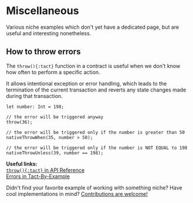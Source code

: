 # Miscellaneous


Various niche examples which don't yet have a dedicated page, but are useful and interesting nonetheless.

## How to throw errors

The `throw(){:tact}` function in a contract is useful when we don't know how often to perform a specific action.

It allows intentional exception or error handling, which leads to the termination of the current transaction and reverts any state changes made during that transaction.

```tact
let number: Int = 198;

// the error will be triggered anyway
throw(36);

// the error will be triggered only if the number is greater than 50
nativeThrowWhen(35, number > 50);

// the error will be triggered only if the number is NOT EQUAL to 198
nativeThrowUnless(39, number == 198);
```

<Callout>

  **Useful links:**\
  [`throw(){:tact}` in API Reference](/ref/api-debug#throw)\
  [Errors in Tact-By-Example](https://tact-by-example.org/03-errors)

</Callout>

<Callout type="info" emoji="🤔">

  Didn't find your favorite example of working with something niche? Have cool implementations in mind? [Contributions are welcome!](https://github.com/tact-lang/tact-docs/issues)

</Callout>
